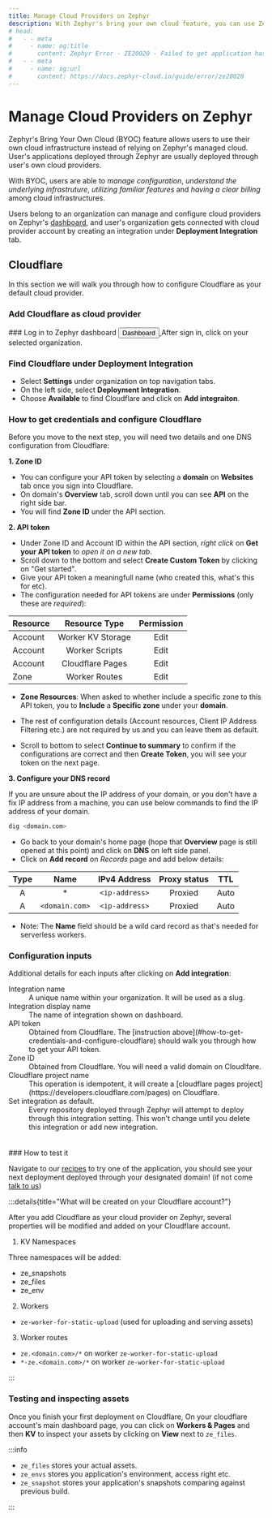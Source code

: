 ```yaml
---
title: Manage Cloud Providers on Zephyr
description: With Zephyr's bring your own cloud feature, you can use Zephyr with your existing cloud infrastructure to manage your applications
# head: 
#   - - meta
#     - name: og:title
#       content: Zephyr Error - ZE20020 - Failed to get application hash list.
#   - - meta
#     - name: og:url 
#       content: https://docs.zephyr-cloud.io/guide/error/ze20020
---
```



#  Manage Cloud Providers on Zephyr

Zephyr's Bring Your Own Cloud (BYOC) feature allows users to use their own cloud infrastructure instead of relying on Zephyr's managed cloud. User's applications deployed through Zephyr are usually deployed through user's own cloud providers. 

With BYOC, users are able to _manage configuration_, _understand the underlying infrastruture_, _utilizing familiar features_ and _having a clear billing_ among cloud infrastructures. 

Users belong to an organization can manage and configure cloud providers on Zephyr's [dashboard](https://app.zephyr-cloud.io), and user's organization gets connected with cloud provider account by creating an integration under **Deployment Integration** tab. 


## Cloudflare

In this section we will walk you through how to configure Cloudflare as your default cloud provider. 

### Add Cloudflare as cloud provider
<Steps> 
### Log in to Zephyr dashboard 
<a href="https://app.zephyr-cloud.io">
<Button variant="outline" className=" hover:bg-zinc-100 hover:text-black">Dashboard</Button>
</a>
After sign in, click on your selected organization. 
<br/>

### Find Cloudflare under Deployment Integration

- Select **Settings** under organization on top navigation tabs. 
- On the left side, select **Deployment Integration**. 
- Choose **Available** to find Cloudflare and click on **Add integraiton**.


### How to get credentials and configure Cloudflare 
Before you move to the next step, you will need two details and one DNS configuration from Cloudflare: 


**1. Zone ID**
- You can configure your API token by selecting a **domain** on **Websites** tab once you sign into Cloudflare. 
- On domain's **Overview** tab, scroll down until you can see **API** on the right side bar. 
- You will find **Zone ID** under the API section. 

**2. API token**
- Under Zone ID and Account ID within the API section, _right click_ on **Get your API token** to _open it on a new tab_. 
- Scroll down to the bottom and select **Create Custom Token** by clicking on "Get started".
- Give your API token a meaningfull name (who created this, what's this for etc).
- The configuration needed for API tokens are under **Permissions** (only these are _required_): 

| Resource | Resource Type | Permission |
| :----- | :-----:|:-----:| 
| Account | Worker KV Storage | Edit | 
| Account | Worker Scripts | Edit | 
| Account | Cloudflare Pages | Edit | 
| Zone | Worker Routes | Edit | 

- **Zone Resources**: When asked to whether include a specific zone to this API token, you to **Include** a **Specific zone** under your **domain**.

- The rest of configuration details (Account resources, Client IP Address Filtering etc.) are not required by us and you can leave them as default.
- Scroll to bottom to select **Continue to summary** to confirm if the configurations are correct and then **Create Token**, you will see your token on the next page.


**3. Configure your DNS record**

<Badge text="tips" type="warning"/>

If you are unsure about the IP address of your domain, or you don't have a fix IP address from a machine, you can use below commands to find the IP address of your domain.
```sh title="Finding IP address"
dig <domain.com>
```

- Go back to your domain's home page (hope that **Overview** page is still opened at this point) and click on **DNS** on left side panel. 
- Click on **Add record** on _Records_ page and add below details: 

| Type | Name | IPv4 Address | Proxy status | TTL | 
| :---: | :---: | :---: | :---: | :---: |
| A | * | `<ip-address>` | Proxied | Auto |
| A | `<domain.com>` | `<ip-address>` | Proxied | Auto |

- Note: The **Name** field should be a wild card record as that's needed for serverless workers. 

### Configuration inputs 

Additional details for each inputs after clicking on **Add integration**:


<dt>Integration name</dt>
<dd>A unique name within your organization. It will be used as a slug. </dd>
<dt>Integration display name</dt>
<dd>The name of integration shown on dashboard.</dd>
<dt>API token</dt>
<dd>Obtained from Cloudflare. The [instruction above](#how-to-get-credentials-and-configure-cloudflare) should walk you through how to get your API token.</dd>
<dt>Zone ID</dt>
<dd>Obtained from Cloudflare. You will need a valid domain on Cloudlfare.</dd>
<dt>Cloudflare project name</dt>
<dd>This operation is idempotent, it will create a [cloudflare pages project](https://developers.cloudflare.com/pages) on Cloudflare.</dd>
<dt>Set integration as default.</dt>
<dd>Every repository deployed through Zephyr will attempt to deploy through this integration setting. This won't change until you delete this integration or add new integration.</dd>

<br/>
<br/>
### How to test it 

Navigate to our [recipes](/guide/recipes) to try one of the application, you should see your next deployment deployed through your designated domain! (if not come [talk to us](https://zephyr-cloud.io/discord))


</Steps>

:::details{title="What will be created on your Cloudflare account?"}

After you add Cloudflare as your cloud provider on Zephyr, several properties will be modified and added on your Cloudflare account.  

1. KV Namespaces 

Three namespaces will be added: 
- ze_snapshots
- ze_files 
- ze_env 

2. Workers 
- `ze-worker-for-static-upload` (used for uploading and serving assets)

3. Worker routes 
- `ze.<domain.com>/*` on worker `ze-worker-for-static-upload`
- `*-ze.<domain.com>/*` on worker `ze-worker-for-static-upload`

:::


### Testing and inspecting assets

Once you finish your first deployment on Cloudflare, On your cloudflare account's main dashboard page, you can click on **Workers & Pages** and then **KV** to inspect your assets by clicking on **View** next to `ze_files`. 

:::info

- `ze_files` stores your actual assets.
- `ze_envs` stores you application's environment, access right etc. 
- `ze_snapshot` stores your application's snapshots comparing against previous build.

:::